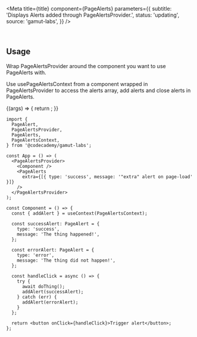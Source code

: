 

<Meta
  title={title}
  component={PageAlerts}
  parameters={{
    subtitle: 'Displays Alerts added through PageAlertsProvider.',
    status: 'updating',
    source: 'gamut-labs',
  }}
/>

<br />

## Usage

Wrap PageAlertsProvider around the component you want to use PageAlerts with.

Use usePageAlertsContext from a component wrapped in PageAlertsProvider to access the alerts array, add alerts and close alerts in PageAlerts.

<Canvas>
  <Story name="PageAlerts">
    {(args) => {
      return <PageAlertsExample {...args} />;
    }}
  </Story>
</Canvas>

```tsx
import {
  PageAlert,
  PageAlertsProvider,
  PageAlerts,
  PageAlertsContext,
} from '@codecademy/gamut-labs';

const App = () => (
  <PageAlertsProvider>
    <Component />
    <PageAlerts
      extra={[{ type: 'success', message: '"extra" alert on page-load' }]}
    />
  </PageAlertsProvider>
);

const Component = () => {
  const { addAlert } = useContext(PageAlertsContext);

  const successAlert: PageAlert = {
    type: 'success',
    message: 'The thing happened!',
  };

  const errorAlert: PageAlert = {
    type: 'error',
    message: 'The thing did not happen!',
  };

  const handleClick = async () => {
    try {
      await doThing();
      addAlert(successAlert);
    } catch (err) {
      addAlert(errorAlert);
    }
  };

  return <button onClick={handleClick}>Trigger alert</button>;
};
```

